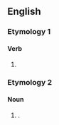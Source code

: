 ==English==

===Etymology 1===

====Verb====
{{head|en|present participle}}

# {{present participle of|tiff|lang=en|nocat=1}}

===Etymology 2===

====Noun====
{{en-noun|~}}

# {{archaic form of|tiffin|lang=en}} {{qual|light snack}}.